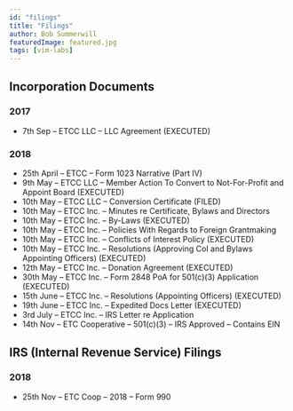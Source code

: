 ```yaml
---
id: "filings"
title: "Filings"
author: Bob Summerwill
featuredImage: featured.jpg
tags: [vim-labs]
---
```



## Incorporation Documents

### 2017

* 7th Sep – ETCC LLC – LLC Agreement (EXECUTED)

### 2018

* 25th April – ETCC – Form 1023 Narrative (Part IV)
* 9th May – ETCC LLC – Member Action To Convert to Not-For-Profit and Appoint Board (EXECUTED)
* 10th May – ETCC LLC – Conversion Certificate (FILED)
* 10th May – ETCC Inc. – Minutes re Certificate, Bylaws and Directors
* 10th May – ETCC Inc. – By-Laws (EXECUTED)
* 10th May – ETCC Inc. – Policies With Regards to Foreign Grantmaking
* 10th May – ETCC Inc. – Conflicts of Interest Policy (EXECUTED)
* 10th May – ETCC Inc. – Resolutions (Approving CoI and Bylaws Appointing Officers) (EXECUTED)
* 12th May – ETCC Inc. – Donation Agreement (EXECUTED)
* 30th May – ETCC Inc. – Form 2848 PoA for 501(c)(3) Application (EXECUTED)
* 15th June – ETCC Inc. – Resolutions (Appointing Officers) (EXECUTED)
* 19th June – ETCC Inc. – Expedited Docs Letter (EXECUTED)
* 3rd July – ETCC Inc. – IRS Letter re Application
* 14th Nov – ETC Cooperative – 501(c)(3) – IRS Approved – Contains EIN

## IRS (Internal Revenue Service) Filings

### 2018

* 25th Nov – ETC Coop – 2018 – Form 990